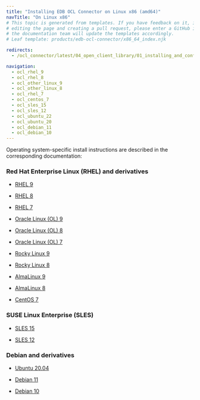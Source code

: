 ```yaml
---
title: "Installing EDB OCL Connector on Linux x86 (amd64)"
navTitle: "On Linux x86"
# This topic is generated from templates. If you have feedback on it, instead of
# editing the page and creating a pull request, please enter a GitHub issue and
# the documentation team will update the templates accordingly.
# Leaf template: products/edb-ocl-connector/x86_64_index.njk

redirects:
  - /ocl_connector/latest/04_open_client_library/01_installing_and_configuring_the_ocl_connector/install_on_linux_using_edb_repo/x86_amd64/

navigation:
  - ocl_rhel_9
  - ocl_rhel_8
  - ocl_other_linux_9
  - ocl_other_linux_8
  - ocl_rhel_7
  - ocl_centos_7
  - ocl_sles_15
  - ocl_sles_12
  - ocl_ubuntu_22
  - ocl_ubuntu_20
  - ocl_debian_11
  - ocl_debian_10
---
```


Operating system-specific install instructions are described in the corresponding documentation:

### Red Hat Enterprise Linux (RHEL) and derivatives

- [RHEL 9](ocl_rhel_9)

- [RHEL 8](ocl_rhel_8)

- [RHEL 7](ocl_rhel_7)

- [Oracle Linux (OL) 9](ocl_rhel_9)

- [Oracle Linux (OL) 8](ocl_rhel_8)

- [Oracle Linux (OL) 7](ocl_rhel_7)

- [Rocky Linux 9](ocl_other_linux_9)

- [Rocky Linux 8](ocl_other_linux_8)

- [AlmaLinux 9](ocl_other_linux_9)

- [AlmaLinux 8](ocl_other_linux_8)

- [CentOS 7](ocl_centos_7)

### SUSE Linux Enterprise (SLES)

- [SLES 15](ocl_sles_15)

- [SLES 12](ocl_sles_12)

### Debian and derivatives

- [Ubuntu 20.04](ocl_ubuntu_20)

- [Debian 11](ocl_debian_11)

- [Debian 10](ocl_debian_10)
